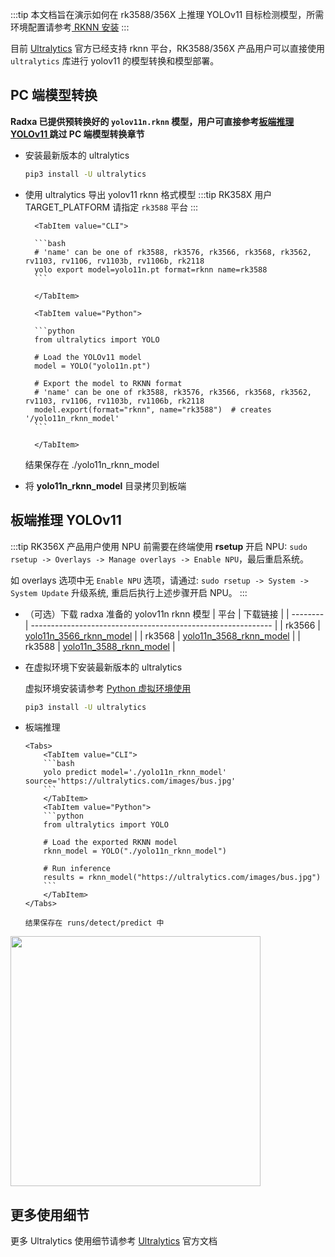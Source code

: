 :::tip
本文档旨在演示如何在 rk3588/356X 上推理 YOLOv11 目标检测模型，所需环境配置请参考[ RKNN 安装](./rknn_install)
:::

目前 [Ultralytics](https://docs.ultralytics.com/integrations/rockchip-rknn/) 官方已经支持 rknn 平台，RK3588/356X 产品用户可以直接使用 `ultralytics` 库进行 yolov11 的模型转换和模型部署。

## PC 端模型转换

**Radxa 已提供预转换好的 `yolov11n.rknn` 模型，用户可直接参考[板端推理 YOLOv11 ](#板端推理-yolov11)跳过 PC 端模型转换章节**

- 安装最新版本的 ultralytics
  ```bash
  pip3 install -U ultralytics
  ```
- 使用 ultralytics 导出 yolov11 rknn 格式模型
  :::tip
  RK358X 用户 TARGET_PLATFORM 请指定 `rk3588` 平台
  :::

    <Tabs>

        <TabItem value="CLI">

        ```bash
        # 'name' can be one of rk3588, rk3576, rk3566, rk3568, rk3562, rv1103, rv1106, rv1103b, rv1106b, rk2118
        yolo export model=yolo11n.pt format=rknn name=rk3588
        ```

        </TabItem>

        <TabItem value="Python">

        ```python
        from ultralytics import YOLO

        # Load the YOLOv11 model
        model = YOLO("yolo11n.pt")

        # Export the model to RKNN format
        # 'name' can be one of rk3588, rk3576, rk3566, rk3568, rk3562, rv1103, rv1106, rv1103b, rv1106b, rk2118
        model.export(format="rknn", name="rk3588")  # creates '/yolo11n_rknn_model'
        ```

        </TabItem>

    </Tabs>

  结果保存在 ./yolo11n_rknn_model

- 将 **yolo11n_rknn_model** 目录拷贝到板端

## 板端推理 YOLOv11

:::tip
RK356X 产品用户使用 NPU 前需要在终端使用 **rsetup** 开启 NPU: `sudo rsetup -> Overlays -> Manage overlays -> Enable NPU`，最后重启系统。

如 overlays 选项中无 `Enable NPU` 选项，请通过: `sudo rsetup -> System -> System Update` 升级系统, 重启后执行上述步骤开启 NPU。
:::

- （可选）下载 radxa 准备的 yolov11n rknn 模型
  | 平台 | 下载链接 |
  | -------- | ------------------------------------------------------------ |
  | rk3566 | [yolo11n_3566_rknn_model](https://github.com/zifeng-radxa/rknn_model_zoo/releases/download/yolov11/yolo11n_3566_rknn_model.zip) |
  | rk3568 | [yolo11n_3568_rknn_model](https://github.com/zifeng-radxa/rknn_model_zoo/releases/download/yolov11/yolo11n_3568_rknn_model.zip) |
  | rk3588 | [yolo11n_3588_rknn_model](https://github.com/zifeng-radxa/rknn_model_zoo/releases/download/yolov11/yolo11n_3588_rknn_model.zip) |

- 在虚拟环境下安装最新版本的 ultralytics

  虚拟环境安装请参考 [Python 虚拟环境使用](venv_usage)

  ```bash
  pip3 install -U ultralytics
  ```

- 板端推理

      <Tabs>
          <TabItem value="CLI">
          ```bash
          yolo predict model='./yolo11n_rknn_model' source='https://ultralytics.com/images/bus.jpg'
          ```
          </TabItem>
          <TabItem value="Python">
          ```python
          from ultralytics import YOLO

          # Load the exported RKNN model
          rknn_model = YOLO("./yolo11n_rknn_model")

          # Run inference
          results = rknn_model("https://ultralytics.com/images/bus.jpg")
          ```
          </TabItem>
      </Tabs>

      结果保存在 runs/detect/predict 中

<img width="400" src="/img/general-tutorial/rknn/yolov11.webp" />

## 更多使用细节

更多 Ultralytics 使用细节请参考 [Ultralytics](https://docs.ultralytics.com/) 官方文档
